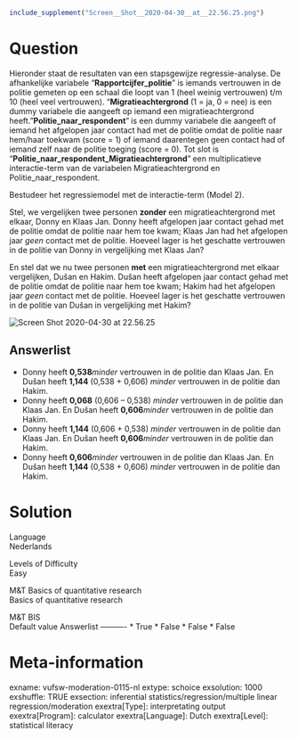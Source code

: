 ```r
include_supplement("Screen__Shot__2020-04-30__at__22.56.25.png")
```

Question
========
Hieronder staat de resultaten van een stapsgewijze regressie-analyse. De
afhankelijke variabele “**Rapportcijfer\_politie**” is iemands
vertrouwen in de politie gemeten op een schaal die loopt van 1 (heel
weinig vertrouwen) t/m 10 (heel veel vertrouwen).
“**Migratieachtergrond** (1 = ja, 0 = nee) is een dummy variabele die
aangeeft op iemand een migratieachtergrond heeft.
"**Politie\_naar\_respondent**"** **is een dummy variabele die aangeeft
of iemand het afgelopen jaar contact had met de politie omdat de politie
naar hem/haar toekwam (score = 1) of iemand daarentegen geen contact had
of iemand zelf naar de politie toeging (score = 0). Tot slot is
"**Politie\_naar\_respondent\_Migratieachtergrond**"** **een
multiplicatieve interactie-term van de variabelen Migratieachtergrond en
Politie\_naar\_respondent.  
  
Bestudeer het regressiemodel met de interactie-term (Model 2).  
  
Stel, we vergelijken twee personen **zonder** een migratieachtergrond
met elkaar, Donny en Klaas Jan. Donny heeft afgelopen jaar contact gehad
met de politie omdat de politie naar hem toe kwam; Klaas Jan had het
afgelopen jaar *geen* contact met de politie. Hoeveel lager is het
geschatte vertrouwen in de politie van Donny in vergelijking met Klaas
Jan?  
  
En stel dat we nu twee personen **met** een migratieachtergrond met
elkaar vergelijken, Dušan en Hakim. Dušan heeft afgelopen jaar contact
gehad met de politie omdat de politie naar hem toe kwam; Hakim had het
afgelopen jaar *geen* contact met de politie. Hoeveel lager is het
geschatte vertrouwen in de politie van Dušan in vergelijking met
Hakim?  
  
<img src="Screen__Shot__2020-04-30__at__22.56.25.png"
class="fr-fic fr-dii enlargeimage tvcss_2"
alt="Screen Shot 2020-04-30 at 22.56.25" />

Answerlist
----------
* Donny heeft **0,538***minder* vertrouwen in de politie dan Klaas Jan. En
  Dušan heeft **1,144** (0,538 + 0,606) *minder* vertrouwen in de politie
  dan Hakim.
* Donny heeft **0,068** (0,606 – 0,538) *minder* vertrouwen in de politie
  dan Klaas Jan. En Dušan heeft **0,606***minder* vertrouwen in de politie
  dan Hakim.
* Donny heeft **1,144** (0,606 + 0,538) *minder* vertrouwen in de politie
  dan Klaas Jan. En Dušan heeft **0,606***minder* vertrouwen in de politie
  dan Hakim.
* Donny heeft **0,606***minder* vertrouwen in de politie dan Klaas Jan. En
  Dušan heeft **1,144** (0,538 + 0,606) *minder* vertrouwen in de politie
  dan Hakim.

Solution
========











Language  
Nederlands

Levels of Difficulty  
Easy

M&T Basics of quantitative research  
Basics of quantitative research

M&T BIS  
Default value
Answerlist
----------
* True
* False
* False
* False

Meta-information
================
exname: vufsw-moderation-0115-nl
extype: schoice
exsolution: 1000
exshuffle: TRUE
exsection: inferential statistics/regression/multiple linear regression/moderation
exextra[Type]: interpretating output
exextra[Program]: calculator
exextra[Language]: Dutch
exextra[Level]: statistical literacy

